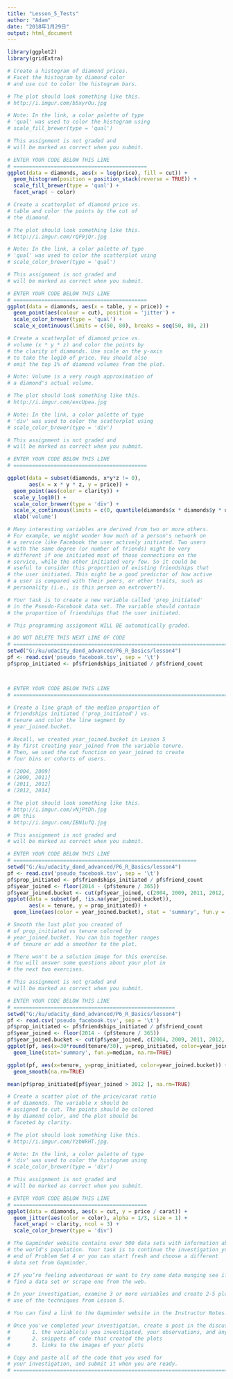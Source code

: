 ```yaml
---
title: "Lesson_5_Tests"
author: "Adam"
date: "2018年1月29日"
output: html_document
---
```


```r
library(ggplot2)
library(gridExtra)
```

```r
# Create a histogram of diamond prices.
# Facet the histogram by diamond color
# and use cut to color the histogram bars.

# The plot should look something like this.
# http://i.imgur.com/b5xyrOu.jpg

# Note: In the link, a color palette of type
# 'qual' was used to color the histogram using
# scale_fill_brewer(type = 'qual')

# This assignment is not graded and
# will be marked as correct when you submit.

# ENTER YOUR CODE BELOW THIS LINE
# ===========================================
ggplot(data = diamonds, aes(x = log(price), fill = cut)) +
  geom_histogram(position = position_stack(reverse = TRUE)) +
  scale_fill_brewer(type = 'qual') +
  facet_wrap( ~ color)
```

```r
# Create a scatterplot of diamond price vs.
# table and color the points by the cut of
# the diamond.

# The plot should look something like this.
# http://i.imgur.com/rQF9jQr.jpg

# Note: In the link, a color palette of type
# 'qual' was used to color the scatterplot using
# scale_color_brewer(type = 'qual')

# This assignment is not graded and
# will be marked as correct when you submit.

# ENTER YOUR CODE BELOW THIS LINE
# ===========================================
ggplot(data = diamonds, aes(x = table, y = price)) +
  geom_point(aes(colour = cut), position = 'jitter') +
  scale_color_brewer(type = 'qual') +
  scale_x_continuous(limits = c(50, 80), breaks = seq(50, 80, 2))
```

```r
# Create a scatterplot of diamond price vs.
# volume (x * y * z) and color the points by
# the clarity of diamonds. Use scale on the y-axis
# to take the log10 of price. You should also
# omit the top 1% of diamond volumes from the plot.

# Note: Volume is a very rough approximation of
# a diamond's actual volume.

# The plot should look something like this.
# http://i.imgur.com/excUpea.jpg

# Note: In the link, a color palette of type
# 'div' was used to color the scatterplot using
# scale_color_brewer(type = 'div')

# This assignment is not graded and
# will be marked as correct when you submit.

# ENTER YOUR CODE BELOW THIS LINE
# ===========================================

ggplot(data = subset(diamonds, x*y*z != 0),
       aes(x = x * y * z, y = price)) +
  geom_point(aes(color = clarity)) +
  scale_y_log10() +
  scale_color_brewer(type = 'div') +
  scale_x_continuous(limits = c(0, quantile(diamonds$x * diamonds$y * diamonds$z, 0.99)))+
  xlab('volume')
```
```r
# Many interesting variables are derived from two or more others.
# For example, we might wonder how much of a person's network on
# a service like Facebook the user actively initiated. Two users
# with the same degree (or number of friends) might be very
# different if one initiated most of those connections on the
# service, while the other initiated very few. So it could be
# useful to consider this proportion of existing friendships that
# the user initiated. This might be a good predictor of how active
# a user is compared with their peers, or other traits, such as
# personality (i.e., is this person an extrovert?).

# Your task is to create a new variable called 'prop_initiated'
# in the Pseudo-Facebook data set. The variable should contain
# the proportion of friendships that the user initiated.

# This programming assignment WILL BE automatically graded.

# DO NOT DELETE THIS NEXT LINE OF CODE
# ========================================================================
setwd("G:/ku/udacity_dand_advanced/P6_R_Basics/lesson4")
pf <- read.csv('pseudo_facebook.tsv', sep = '\t')
pf$prop_initiated <- pf$friendships_initiated / pf$friend_count



# ENTER YOUR CODE BELOW THIS LINE
# ========================================================================
```
```r
# Create a line graph of the median proportion of
# friendships initiated ('prop_initiated') vs.
# tenure and color the line segment by
# year_joined.bucket.

# Recall, we created year_joined.bucket in Lesson 5
# by first creating year_joined from the variable tenure.
# Then, we used the cut function on year_joined to create
# four bins or cohorts of users.

# (2004, 2009]
# (2009, 2011]
# (2011, 2012]
# (2012, 2014]

# The plot should look something like this.
# http://i.imgur.com/vNjPtDh.jpg
# OR this
# http://i.imgur.com/IBN1ufQ.jpg

# This assignment is not graded and
# will be marked as correct when you submit.

# ENTER YOUR CODE BELOW THIS LINE
# ===========================================================
setwd("G:/ku/udacity_dand_advanced/P6_R_Basics/lesson4")
pf <- read.csv('pseudo_facebook.tsv', sep = '\t')
pf$prop_initiated <- pf$friendships_initiated / pf$friend_count
pf$year_joined <- floor(2014 - (pf$tenure / 365))
pf$year_joined.bucket <- cut(pf$year_joined, c(2004, 2009, 2011, 2012, 2014))
ggplot(data = subset(pf, !is.na(year_joined.bucket)),
       aes(x = tenure, y = prop_initiated)) +
  geom_line(aes(color = year_joined.bucket), stat = 'summary', fun.y = median)

```
```r
# Smooth the last plot you created of
# of prop_initiated vs tenure colored by
# year_joined.bucket. You can bin together ranges
# of tenure or add a smoother to the plot.

# There won't be a solution image for this exercise.
# You will answer some questions about your plot in
# the next two exercises.

# This assignment is not graded and
# will be marked as correct when you submit.

# ENTER YOUR CODE BELOW THIS LINE
# ====================================================
setwd("G:/ku/udacity_dand_advanced/P6_R_Basics/lesson4")
pf <- read.csv('pseudo_facebook.tsv', sep = '\t')
pf$prop_initiated <- pf$friendships_initiated / pf$friend_count
pf$year_joined <- floor(2014 - (pf$tenure / 365))
pf$year_joined.bucket <- cut(pf$year_joined, c(2004, 2009, 2011, 2012, 2014))
ggplot(pf, aes(x=30*round(tenure/30), y=prop_initiated, color=year_joined.bucket)) +
  geom_line(stat='summary', fun.y=median, na.rm=TRUE)

ggplot(pf, aes(x=tenure, y=prop_initiated, color=year_joined.bucket)) +
  geom_smooth(na.rm=TRUE)
```
```r
mean(pf$prop_initiated[pf$year_joined > 2012 ], na.rm=TRUE)
```

```r
# Create a scatter plot of the price/carat ratio
# of diamonds. The variable x should be
# assigned to cut. The points should be colored
# by diamond color, and the plot should be
# faceted by clarity.

# The plot should look something like this.
# http://i.imgur.com/YzbWkHT.jpg.

# Note: In the link, a color palette of type
# 'div' was used to color the histogram using
# scale_color_brewer(type = 'div')

# This assignment is not graded and
# will be marked as correct when you submit.

# ENTER YOUR CODE BELOW THIS LINE
# ===========================================
ggplot(data = diamonds, aes(x = cut, y = price / carat)) +
  geom_jitter(aes(color = color), alpha = 1/3, size = 1) +
  facet_wrap( ~ clarity, ncol = 3) +
  scale_color_brewer(type = 'div')
```
```r
# The Gapminder website contains over 500 data sets with information about
# the world's population. Your task is to continue the investigation you did at the
# end of Problem Set 4 or you can start fresh and choose a different
# data set from Gapminder.

# If you’re feeling adventurous or want to try some data munging see if you can
# find a data set or scrape one from the web.

# In your investigation, examine 3 or more variables and create 2-5 plots that make
# use of the techniques from Lesson 5.

# You can find a link to the Gapminder website in the Instructor Notes.

# Once you've completed your investigation, create a post in the discussions that includes:
#       1. the variable(s) you investigated, your observations, and any summary statistics
#       2. snippets of code that created the plots
#       3. links to the images of your plots

# Copy and paste all of the code that you used for
# your investigation, and submit it when you are ready.
# ============================================================================================
```
